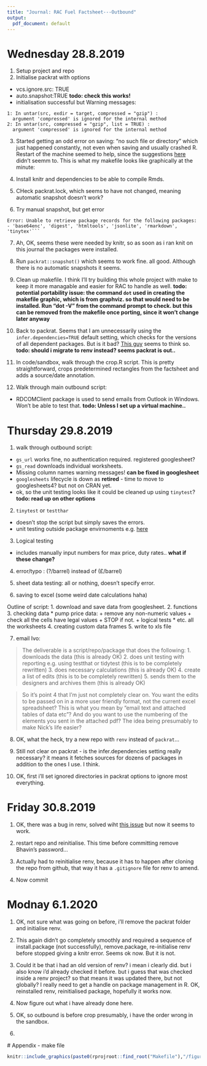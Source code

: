 ```yaml
---
title: "Journal: RAC Fuel Factsheet---Outbound"
output:
  pdf_document: default
---
```

# Wednesday 28.8.2019

1. Setup project and repo
2. Initialise packrat with options
  * vcs.ignore.src: TRUE
  * auto.snapshot:TRUE **todo: check this works!**
  * initialisation successful but Warning messages:
```
1: In untar(src, exdir = target, compressed = "gzip") :
  argument 'compressed' is ignored for the internal method
2: In untar(src, compressed = "gzip", list = TRUE) :
  argument 'compressed' is ignored for the internal method
```
3. Started getting an odd error on saving: "no such file or directory" which just happened constantly, not even when saving and usually crashed R. Restart of the machine seemed to help, since the suggestions [here](https://github.com/rstudio/rstudio/issues/2037) didn't seemm to. 
This is what my makefile looks like graphically at the minute:

4. Install knitr and dependencies to be able to compile Rmds. 
5. CHeck packrat.lock, which seems to have not changed, meaning automatic snapshot doesn't work?
6. Try manual snapshot, but get error
```
Error: Unable to retrieve package records for the following packages:
- 'base64enc', 'digest', 'htmltools', 'jsonlite', 'rmarkdown', 'tinytex'```
```
7. Ah, OK, seems these were needed by knitr, so as soon as i ran knit on this journal the packages were installed. 

8. Run `packrat::snapshot()` which seems to work fine. all good. Although there is no automatic snapshots it seems. 

9. Clean up makefile. I think I'll try building this whole project with make to keep it more managable and easier for RAC to handle as well. **todo: potential portability issue: the command `dot` used in creating the makefile graphic, which is from graphviz. so that would need to be installed. Run "dot -V" from the command prompt to check. but this can be removed from the makefile once porting, since it won't change later anyway**

10. Back to packrat. Seems that I am unnecessarily using the `infer.dependencies=TRUE` default setting, which checks for the versions of all dependent packages. But is it bad? [This guy](https://www.joelnitta.com/post/docker-and-packrat/) seems to think so. **todo: should i migrate to renv instead? seems packrat is out..**

11. In code/sandbox, walk through the crop.R script. This is pretty straightforward, crops predetermined rectangles from the factsheet and adds a source/date annotation. 

12. Walk through main outbound script:
* RDCOMClient package is used to send emails from Outlook in Windows. Won't be able to test that. **todo: Unless I set up a virtual machine.. **

# Thursday 29.8.2019

1. walk through outbound script:
* `gs_url` works fine, no authentication required. registered googlesheet?
* `gs_read` downloads individual worksheets. 
* Missing column names warning messages! **can be fixed in googlesheet**
* `googlesheets` lifecycle is down as **retired** - time to move to googlesheets4? but not on CRAN yet. 
* ok, so the unit testing looks like it could be cleaned up using `tinytest`? **todo: read up on other options**

2. `tinytest` or `testthar`
* doesn't stop the script but simply saves the errors. 
* unit testing outside package envirnoments e.g. [here](https://towardsdatascience.com/unit-testing-in-r-68ab9cc8d211)

3. Logical testing
  + includes manually input numbers for max price, duty rates.. **what if these change?**

4. error/typo : (?/barrel) instead of (£/barrel)

5. sheet data testing: all or nothing, doesn't specify error. 

6. saving to excel (some weird date calculations haha)

Outline of script:
1. download and save data from googlesheet. 
2. functions
3. checking data
* pump price data: 
  + remove any non-numeric values
  + check all the cells have legal values
  + STOP if not. 
  + logical tests
* etc. all the worksheets
4. creating custom data frames
5. write to xls file 

7. email Ivo:

> 
The deliverable is a script/repo/package that does the following:
1. downloads the data (this is already OK)
2. does unit testing with reporting e.g. using testthat or tidytest (this is to be completely rewritten)
3. does necessary calculations (this is already OK)
4. create a list of edits (this is to be completely rewritten)
5. sends them to the designers and archives them (this is already OK)

> So it's point 4 that I'm just not completely clear on. You want the edits to be passed on in a more user friendly format, not the current excel spreadsheet?  This is what you mean by "email text and attached tables of data etc"? And do you want to use the numbering of the elements you sent in the attached pdf? The idea being presumably to make Nick's life easier? 

8. OK, what the heck, try a new repo with `renv` instead of `packrat`... 

9. Still not clear on packrat - is the infer.dependencies setting really necessary? it means it fetches sources for dozens of packages in addition to the ones I use. I think. 

10. OK, first i'll set ignored directories in packrat options to ignore most everything. 

# Friday 30.8.2019

1. OK, there was a bug in renv, solved wiht [this issue](https://github.com/rstudio/renv/issues/174) but now it seems to work. 

2. restart repo and reinitialise. This time before committing remove Bhavin's password...

3. Actually had to reinitialise renv, because it has to happen after cloning the repo from github, that way it has a `.gitignore` file for renv to amend. 

4. Now commit 


# Modnay 6.1.2020

1. OK, not sure what was going on before, i'll remove the packrat folder and initialise renv. 

2. This again didn't go completely smoothly and required a sequence of install.package (not successfully), remove.package, re-initialise renv before stopped giving a knitr error. Seems ok now. But it is not.

3. Could it be that i had an old version of renv? i mean i clearly did. but i also know i'd already checked it before. but i guess that was checked inside a renv project? so that means it was updated there, but not globally? I really need to get a handle on package management in R. OK, reinstalled renv, reinitialised package, hopefully it works now. 

4. Now figure out what i have already done here. 

5. OK, so outbound is before crop presumably, i have the order wrong in the sandbox. 

6. 



 # Appendix  - make file
```r
knitr::include_graphics(paste0(rprojroot::find_root("Makefile"),"/figures/make.png"))
```
